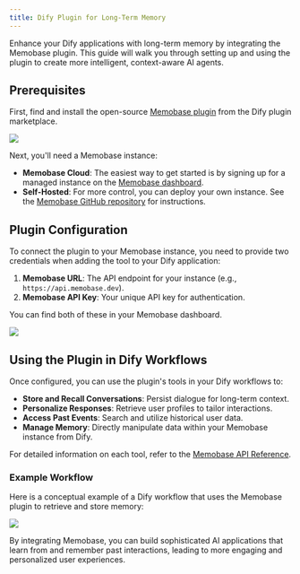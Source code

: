 ```yaml
---
title: Dify Plugin for Long-Term Memory
---
```


Enhance your Dify applications with long-term memory by integrating the Memobase plugin. This guide will walk you through setting up and using the plugin to create more intelligent, context-aware AI agents.

## Prerequisites

First, find and install the open-source [Memobase plugin](https://github.com/ACAne0320/dify-plugin-memobase) from the Dify plugin marketplace.

<Frame caption="Memobase Plugin in the Dify Marketplace">
  <img src="/images/dify_memobase_marketplace.png" />
</Frame>

Next, you'll need a Memobase instance:

-   **Memobase Cloud**: The easiest way to get started is by signing up for a managed instance on the [Memobase dashboard](https://www.memobase.io/en/dashboard).
-   **Self-Hosted**: For more control, you can deploy your own instance. See the [Memobase GitHub repository](https://github.com/memodb-io/memobase) for instructions.

## Plugin Configuration

To connect the plugin to your Memobase instance, you need to provide two credentials when adding the tool to your Dify application:

1.  **Memobase URL**: The API endpoint for your instance (e.g., `https://api.memobase.dev`).
2.  **Memobase API Key**: Your unique API key for authentication.

You can find both of these in your Memobase dashboard.

<Frame caption="API Key and URL in the Memobase Dashboard">
  <img src="/images/dify_memobase_dashboard.png" />
</Frame>

## Using the Plugin in Dify Workflows

Once configured, you can use the plugin's tools in your Dify workflows to:

-   **Store and Recall Conversations**: Persist dialogue for long-term context.
-   **Personalize Responses**: Retrieve user profiles to tailor interactions.
-   **Access Past Events**: Search and utilize historical user data.
-   **Manage Memory**: Directly manipulate data within your Memobase instance from Dify.

For detailed information on each tool, refer to the [Memobase API Reference](/api-reference/overview).

### Example Workflow

Here is a conceptual example of a Dify workflow that uses the Memobase plugin to retrieve and store memory:

<Frame caption="A minimal Dify workflow demonstrating memory retrieval and storage.">
  <img src="/images/dify_memobase_workflow.png" />
</Frame>

By integrating Memobase, you can build sophisticated AI applications that learn from and remember past interactions, leading to more engaging and personalized user experiences.